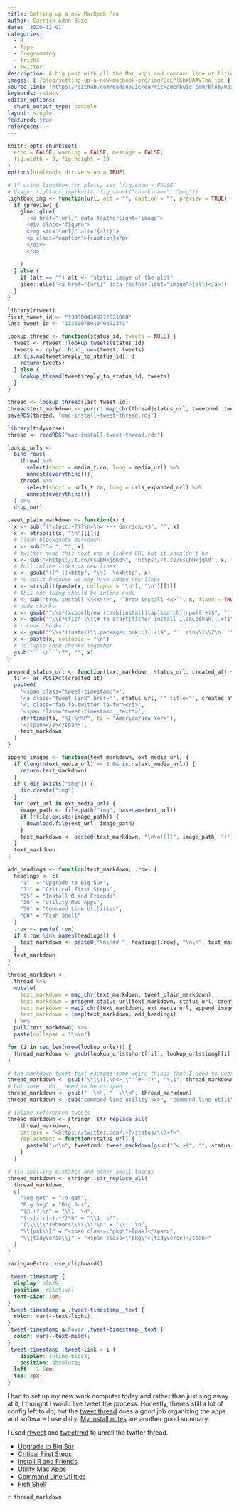 ```yaml
---
title: Setting up a new MacBook Pro
author: Garrick Aden-Buie
date: '2020-12-01'
categories:
  - R
  - Tips
  - Programming
  - Tricks
  - Twitter
description: A big post with all the Mac apps and command line utilities I use everyday.
images: [ /blog/setting-up-a-new-macbook-pro/img/EoLPlKhXUAAVThW.jpg ]
source_link: 'https://github.com/gadenbuie/garrickadenbuie-com/blob/main/content/blog/2020/setting-up-a-new-macbook-pro/index.Rmarkdown'
keywords: rstats
editor_options:
  chunk_output_type: console
layout: single
featured: true
references: ~
---
```


<!-- Links -->
[pak]: https://pak.r-lib.org
[tidyverse]: https://tidyverse.org

```r
knitr::opts_chunk$set(
  echo = FALSE, warning = FALSE, message = FALSE,
  fig.width = 9, fig.height = 10
)
options(htmltools.dir.version = TRUE)

# If using lightbox for plots, set `fig.show = FALSE`
# Usage: lightbox_img(knitr::fig_chunk("chunk-name", "png"))
lightbox_img <- function(url, alt = "", caption = "", preview = TRUE) {
  if (preview) {
    glue::glue(
      '<a href="{url}" data-featherlight="image">
      <div class="figure">
      <img src="{url}" alt="{alt}">
      <p class="caption">{caption}</p>
      </div>
      </a>
      '
    )
  } else {
    if (alt == "") alt <- "static image of the plot"
    glue::glue('<a href="{url}" data-featherlight="image">{alt}</a>')
  }
}
```

```r
library(rtweet)
first_tweet_id <- "1333804309272621060"
last_tweet_id <- "1333907891049402371"

lookup_thread <- function(status_id, tweets = NULL) {
  tweet <- rtweet::lookup_tweets(status_id)
  tweets <- dplyr::bind_rows(tweet, tweets)
  if (is.na(tweet$reply_to_status_id)) {
    return(tweets)
  } else {
    lookup_thread(tweet$reply_to_status_id, tweets)
  }
}

thread <- lookup_thread(last_tweet_id)
thread$text_markdown <- purrr::map_chr(thread$status_url, tweetrmd::tweet_markdown)
saveRDS(thread, "mac-install-tweet-thread.rds")
```

```r
library(tidyverse)
thread <- readRDS("mac-install-tweet-thread.rds")

lookup_urls <-
  bind_rows(
    thread %>%
      select(short = media_t.co, long = media_url) %>%
      unnest(everything()),
    thread %>%
      select(short = urls_t.co, long = urls_expanded_url) %>%
      unnest(everything())
  ) %>%
  drop_na()

tweet_plain_markdown <- function(x) {
  x <- sub("(\\[pic.+?)?\n>\n> --- Garrick.+$", "", x)
  x <- strsplit(x, "\n")[[1]]
  # clean blockquote markdown
  x <- sub("^> ", "", x)
  # twitter made this next one a linked URL but it shouldn't be
  x <- sub("<https://t.co/FsubHkjqKd>", "https://t.co/FsubHkjqKd", x, fixed = TRUE)
  # full inline links on new lines
  x <- gsub("([^ ])<http", "\\1  \n<http", x)
  # re-split because we may have added new lines
  x <- strsplit(paste(x, collapse = "\n"), "\n")[[1]]
  # this one thing should be inline code
  x <- sub("brew install \\<x\\>", "`brew install <x>`", x, fixed = TRUE)
  # code chunks
  x <- gsub("^\\s*(xcode|brew (cask|install|tap|search)|npm)(.+)$", "```\n\\1\\3\n```", x)
  x <- gsub("^\\s*(fish \\\\# to start|fisher install IlanCosman)(.+)$", "```\n\\1\\2\n```", x)
  # r code chunks
  x <- gsub("^\\s*(install\\.packages|pak::)(.+)$", "```r\n\\1\\2\n```", x)
  x <- paste(x, collapse = "\n")
  # collapse code chunks together
  gsub("```\n```r?", "", x)
}

prepend_status_url <- function(text_markdown, status_url, created_at) {
  ts <- as.POSIXct(created_at)
  paste0(
    '<span class="tweet-timestamp">',
    '<a class="tweet-link" href="', status_url, '" title="', created_at, '" target="_blank" rel="noopener noreferrer">',
    '<i class="fab fa-twitter fa-fw"></i>',
    '<span class="tweet-timestamp__text">',
    strftime(ts, "%I:%M%P", tz = "America/New_York"),
    '</span></a></span>',
    text_markdown
  )
}

append_images <- function(text_markdown, ext_media_url) {
  if (length(ext_media_url) == 1 && is.na(ext_media_url)) {
    return(text_markdown)
  }
  if (!dir.exists("img")) {
    dir.create("img")
  }
  for (ext_url in ext_media_url) {
    image_path <- file.path("img", basename(ext_url))
    if (!file.exists(image_path)) {
      download.file(ext_url, image_path)
    }
    text_markdown <- paste0(text_markdown, "\n\n![](", image_path, ")")
  }
  text_markdown
}

add_headings <- function(text_markdown, .row) {
  headings <- c(
    "1"  = "Upgrade to Big Sur",
    "11" = "Critical First Steps",
    "25" = "Install R and Friends",
    "36" = "Utility Mac Apps",
    "58" = "Command Line Utilities",
    "68" = "Fish Shell"
  )
  .row <- paste(.row)
  if (.row %in% names(headings)) {
    text_markdown <- paste0("\n\n## ", headings[.row], "\n\n", text_markdown)
  }
  text_markdown
}

thread_markdown <-
  thread %>%
  mutate(
    text_markdown = map_chr(text_markdown, tweet_plain_markdown),
    text_markdown = prepend_status_url(text_markdown, status_url, created_at),
    text_markdown = map2_chr(text_markdown, ext_media_url, append_images),
    text_markdown = imap(text_markdown, add_headings)
  ) %>%
  pull(text_markdown) %>%
  paste(collapse = "\n\n")

for (i in seq_len(nrow(lookup_urls))) {
  thread_markdown <- gsub(lookup_urls$short[[i]], lookup_urls$long[[i]], thread_markdown, fixed = TRUE)
}

# the markdown tweet text escapes some weird things that I need to unescape
thread_markdown <- gsub("\\\\([.\n<>_\"'`#~-])", "\\1", thread_markdown)
# but some __do__ need to be escaped
thread_markdown <- gsub("  \n", "  \\\n", thread_markdown)
thread_markdown <- sub("command line utility <x>", "command line utility `<x>`", thread_markdown)

# inline referenced tweets
thread_markdown <- stringr::str_replace_all(
    thread_markdown,
    pattern = "<https://twitter.com/.+?/status/\\d+?>",
    replacement = function(status_url) {
      paste0("\n\n", tweetrmd::tweet_markdown(gsub("^<|>$", "", status_url)), "\n")
    }
  )

# fix spelling mistakes and other small things
thread_markdown <- stringr::str_replace_all(
  thread_markdown,
  c(
    "Tog get" = "To get",
    "Big Sug" = "Big Sur",
    "(🍎.+?)\n" = "\\1  \n",
    "((↖️|↗️|↙️|↘️).+?)\n" = "\\1  \n",
    "(\\\\\\*reboots\\\\\\*)\n" = "\\1  \n",
    "\\{pak\\}" = "<span class=\"pkg\">[pak]</span>",
    "\\{tidyverse\\}" = "<span class=\"pkg\">[tidyverse]</span>"
  )
)
```

```r
xaringanExtra::use_clipboard()
```


```css
.tweet-timestamp {
  display: block;
  position: relative;
  font-size: 1em;
}
.tweet-timestamp a .tweet-timestamp__text {
  color: var(--text-light);
}
.tweet-timestamp a:hover .tweet-timestamp__text {
  color: var(--text-mild);
}
.tweet-timestamp .tweet-link > i {
	display: inline-block;
	position: absolute;
  left: -1.5em;
  top: 3px;
}
```

::: lead

I had to set up my new work computer today and rather than just slog away at it, I thought I would live tweet the process.
Honestly, there's still a lot of config left to do, but the [tweet thread](https://twitter.com/grrrck/status/1333804309272621060) does a good job organizing the apps and software I use daily.
[My install notes](https://gist.github.com/gadenbuie/a14cab3d075901d8b25cbaf9e1f1fa7d) are another good summary.

I used [rtweet](https://docs.ropensci.org/rtweet) and [tweetrmd](https://github.com/gadenbuie/tweetrmd) to unroll the twitter thread.

- [Upgrade to Big Sur](#upgrade-to-big-sur)
- [Critical First Steps](#critical-first-steps)
- [Install R and Friends](#install-r-and-friends)
- [Utility Mac Apps](#utility-mac-apps)
- [Command Line Utilities](#command-line-utilities)
- [Fish Shell](#fish-shell)

:::


::: thread

`r thread_markdown`

:::